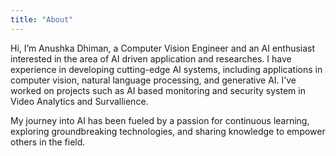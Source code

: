 ```yaml
---
title: "About"
---
```


Hi, I’m Anushka Dhiman, a Computer Vision Engineer and an AI enthusiast interested in the area of AI driven application and researches. I have experience in developing cutting-edge AI systems, including applications in computer vision, natural language processing, and generative AI. I’ve worked on projects such as AI based monitoring and security system in Video Analytics and Survallience.

My journey into AI has been fueled by a passion for continuous learning, exploring groundbreaking technologies, and sharing knowledge to empower others in the field.
